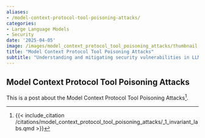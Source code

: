 ```yaml
---
aliases:
- /model-context-protocol-tool-poisoning-attacks/
categories:
- Large Language Models
- Security
date: '2025-04-05'
image: /images/model_context_protocol_tool_poisoning_attacks/thumbnail.png
title: "Model Context Protocol Tool Poisoning Attacks"
subtitle: "Understanding and mitigating security vulnerabilities in LLM tool use"
---
```


## Model Context Protocol Tool Poisoning Attacks

This is a post about the Model Context Protocol Tool Poisoning Attacks[^1]. 





[^1]: 
    {{< include_citation /citations/model_context_protocol_tool_poisoning_attacks/_1_invariant_labs.qmd >}}

